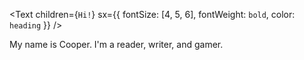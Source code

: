 <Text
  children={`Hi!`}
  sx={{ fontSize: [4, 5, 6], fontWeight: `bold`, color: `heading` }}
/>

My name is Cooper. I'm a reader, writer, and gamer.
